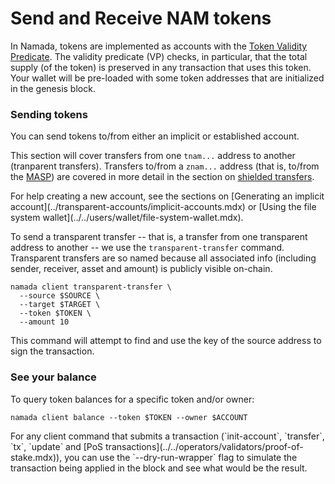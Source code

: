 
# Send and Receive NAM tokens

In Namada, tokens are implemented as accounts with the [Token Validity Predicate](https://github.com/anoma/namada/blob/9b67281e359ebff5467cad57c866fbcf91eb80c8/shared/src/ledger/native_vp/multitoken.rs#L30).
The validity predicate (VP) checks, in particular, that the total supply (of the token) is preserved in any transaction that uses this token. Your wallet will be pre-loaded with some token addresses that are initialized in the genesis block.

### Sending tokens

You can send tokens to/from either an implicit or established account.  

This section will cover transfers from one `tnam...` address to another (tranparent transfers). 
Transfers to/from a `znam...` address (that is, to/from the [MASP](../shielded-accounts.mdx)) are covered in more detail in the section on [shielded transfers](../shielded-accounts/shielded-transfers.mdx).  

<Callout type="info">
For help creating a new account, see the sections on [Generating an implicit account](../transparent-accounts/implicit-accounts.mdx) or [Using the file system wallet](../../users/wallet/file-system-wallet.mdx).
</Callout>

To send a transparent transfer -- that is, a transfer from one transparent address to another -- we use the `transparent-transfer` command. Transparent transfers are so 
named because all associated info (including sender, receiver, asset and amount) is publicly visible on-chain.

```shell copy
namada client transparent-transfer \
  --source $SOURCE \
  --target $TARGET \
  --token $TOKEN \
  --amount 10
```

This command will attempt to find and use the key of the source address to sign the transaction.

### See your balance

To query token balances for a specific token and/or owner:

```shell copy
namada client balance --token $TOKEN --owner $ACCOUNT
```

<Callout type="info">
For any client command that submits a transaction (`init-account`, `transfer`, `tx`, `update` and [PoS transactions](../../operators/validators/proof-of-stake.mdx)), 
you can use the `--dry-run-wrapper` flag to simulate the transaction being applied in the block and see what would be the result.
</Callout>
